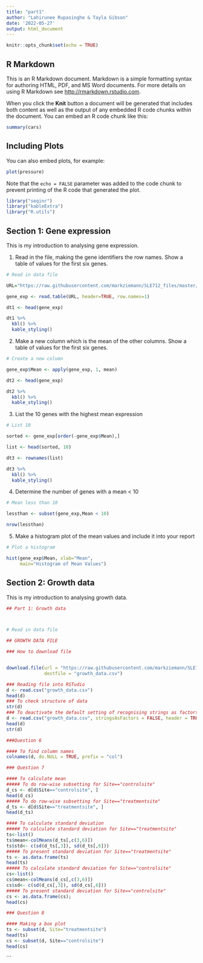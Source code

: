 ```yaml
---
title: "part1"
author: "Lahirunee Rupasinghe & Tayla Gibson"
date: '2022-05-27'
output: html_document
---
```


```r
knitr::opts_chunk$set(echo = TRUE)
```

## R Markdown

This is an R Markdown document. Markdown is a simple formatting syntax for authoring HTML, PDF, and MS Word documents. For more details on using R Markdown see <http://rmarkdown.rstudio.com>.

When you click the **Knit** button a document will be generated that includes both content as well as the output of any embedded R code chunks within the document. You can embed an R code chunk like this:

```r
summary(cars)
```

## Including Plots

You can also embed plots, for example:

```r
plot(pressure)
```

Note that the `echo = FALSE` parameter was added to the code chunk to prevent printing of the R code that generated the plot.

```r
library("seqinr")
library("kableExtra")
library("R.utils")
```

## Section 1: Gene expression

This is my introduction to analysing gene expression.

1. Read in the file, making the gene identifiers the row names. Show a table of values for the first six genes.

```r
# Read in data file

URL="https://raw.githubusercontent.com/markziemann/SLE712_files/master/assessment_task3/bioinfo_asst3_part1_files/gene_expression.tsv"

gene_exp <- read.table(URL, header=TRUE, row.names=1)

dt1 <- head(gene_exp)

dt1 %>%
  kbl() %>%
  kable_styling()
```

2. Make a new column which is the mean of the other columns. Show a table of values for the first six genes.

```r
# Create a new column

gene_exp$Mean <- apply(gene_exp, 1, mean)

dt2 <- head(gene_exp)

dt2 %>%
  kbl() %>%
  kable_styling()
```

3. List the 10 genes with the highest mean expression

```r
# List 10

sorted <- gene_exp[order(-gene_exp$Mean),]

list <- head(sorted, 10)

dt3 <- rownames(list)

dt3 %>%
  kbl() %>%
  kable_styling()
```

4. Determine the number of genes with a mean < 10

```r
# Mean less than 10

lessthan <- subset(gene_exp,Mean < 10)

nrow(lessthan)
```

5. Make a histogram plot of the mean values and include it into your report

```r
# Plot a histogram

hist(gene_exp$Mean, xlab="Mean",
     main="Histogram of Mean Values")
```

## Section 2: Growth data

This is my introduction to analysing growth data.

```r
## Part 1: Growth data



# Read in data file

## GROWTH DATA FILE

### How to download file


download.file(url = "https://raw.githubusercontent.com/markziemann/SLE712_files/master/assessment_task3/bioinfo_asst3_part1_files/growth_data.csv", 
              destfile = "growth_data.csv")

### Reading file into RSTudio
d <- read.csv("growth_data.csv")
head(d)
### To check structure of data 
str(d)
### To deactivate the default setting of recognising strings as factors and remove extra headings
d <- read.csv("growth_data.csv", stringsAsFactors = FALSE, header = TRUE)
head(d)
str(d)

###Question 6

#### To find column names
colnames(d, do.NULL = TRUE, prefix = "col")

### Question 7 

#### To calculate mean
##### To do row-wise subsetting for Site=="controlsite"
d_cs <- d[d$Site=="controlsite", ]
head(d_cs)
##### To do row-wise subsetting for Site=="treatmentsite"
d_ts <- d[d$Site=="treatmentsite", ]
head(d_ts)

#### To calculate standard deviation
##### To calculate standard deviation for Site=="treatmentsite" 
ts<-list()
ts$mean<-colMeans(d_ts[,c(3,6)])
ts$std<- c(sd(d_ts[,3]), sd(d_ts[,6]))
##### To present standard deviation for Site=="treatmentsite"  
ts <- as.data.frame(ts)
head(ts)
##### To calculate standard deviation for Site=="controlsite"
cs<-list()
cs$mean<-colMeans(d_cs[,c(3,6)])
cs$sd<- c(sd(d_cs[,3]), sd(d_cs[,6]))
##### To present standard deviation for Site=="controlsite" 
cs <- as.data.frame(cs);
head(cs)

### Question 8

#### Making a box plot
ts <- subset(d, Site="treatmentsite")
head(ts)
cs <- subset(d, Site=="controlsite")
head(cs)

```
```
